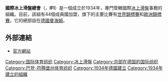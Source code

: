 {{Infobox Organization
|name = 國際冰上滑盤總會<br>International Federation Ice stock sport
|image_border =
|size =
|caption = 
|motto =
|type = 體育組織
|formation = 1934年
|headquarters = {{flagicon|GER}} [[曼海姆|曼海姆]]
|membership = 
|leader_title = 主席
|leader_name ={{flagicon|GER}} Manfred Schäfer
|website = [http://www.icestocksport.com IFI]
}}

'''國際冰上滑盤總會'''（{{lang|en|International Federation Ice stock sport}}，'''IFI'''）是一個成立於1934年，專門管轄國際[[冰上滑盤|冰上滑盤]]事務的組織。目前，該組有44個成員國加盟，旗下的主要比賽有[[冰上滑盤世界錦標賽|世界錦標賽]]和[[冰上滑盤歐洲錦標賽|歐洲錦標賽]]。它的總部設在[[德國|德國]][[曼海姆|曼海姆]]。

==外部連結==
* [http://www.icestocksport.com 官方網站] {{Wayback|url=http://www.icestocksport.com/ |date=20171003015421 }}

{{國際運動總會}}

[[Category:国际体育组织|Category:国际体育组织]]
[[Category:冰上滑盤|Category:冰上滑盤]]
[[Category:总部在德国的国际组织|Category:总部在德国的国际组织]]
[[Category:巴登-符腾堡州体育组织|Category:巴登-符腾堡州体育组织]]
[[Category:1934年德國建立|Category:1934年德國建立]]
[[Category:1934年建立的組織|Category:1934年建立的組織]]